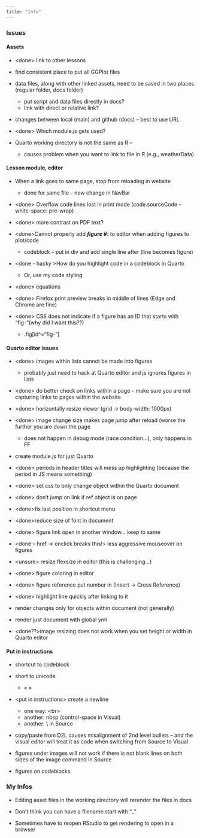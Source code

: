 ```yaml
---
title: "Info"
---
```


### Issues

#### Assets

-   \<done\> link to other lessons

-   find consistent place to put all GGPlot files

-   data files, along with other linked assets, need to be saved in two places (regular folder, docs folder)

    -   put script and data files directly in docs?
    -   link with direct or relative link?

-   changes between local (main) and github (docs) – best to use URL

-   \<done\> Which module.js gets used?

-   Quarto working directory is not the same as R –

    -   causes problem when you want to link to file in R (e.g., weatherData)

#### Lesson module, editor

-   When a link goes to same page, stop from reloading in website

    -   done for same file – now change in NavBar

-   \<done\> Overflow code lines lost in print mode (code.sourceCode – white-space: pre-wrap)

-   \<done\> more contrast on PDF text?

-   \<done\>Cannot properly add ***figure #:*** to editor when adding figures to plot/code

    -   codeblock – put in div and add single line after (line becomes figure)

-   \<done - hacky \>How do you highlight code in a codeblock in Quarto

    -   Or, use my code styling

-   \<done\> equations

-   \<done\> Firefox print preview breaks in middle of lines (Edge and Chrome are fine)

-   \<done\> CSS does not indicate if a figure has an ID that starts with "fig-"[(why did I want this??)]{.hl}

    -   .fig\[id\^="fig-"\]

#### Quarto editor issues

-   \<done\> images within lists cannot be made into figures

    -   probably just need to hack at Quarto editor and js ignores figures in lists

-   \<done\> do better check on links within a page – make sure you are not capturing links to pages within the website

-   \<done\> horizontally resize viewer (grid -\> body-width: 1000px)

-   \<done\> image change size makes page jump after reload (worse the further you are down the page

    -   does not happen in debug mode (race condition...), only happens in FF

-   create module.js for just Quarto

-   \<done\> periods in header titles will mess up highlighting (because the period in JS means something)

-   \<done\> set css to only change object within the Quarto document

-   \<done\> don't jump on link if ref object is on page

-   \<done\>fix last position in shortcut menu

-   \<done\>reduce size of font in document

-   \<done\> figure link open in another window... keep to same

-   \<done – href -\> onclick breaks this!\> less aggressive mouseover on figures

-   \<unsure\> resize flexsize in editor (this is challenging...)

-   \<done\> figure coloring in editor

-   \<done\> figure reference put number in (Insert -\> Cross Reference)

-   \<done\> highlight line quickly after linking to it

-   render changes only for objects within document (not generally)

-   render just document with global yml

-   [\<done??\>]{.hl}image resizing does not work when you set height or width in Quarto editor

#### Put in instructions

-   shortcut to codeblock

-   short to unicode

    -   « »

-   \<put in instructions\> create a newline

    -   one way: \<br\>
    -   another: nbsp (control-space in Visual)
    -   another: \\ in Source

-   copy/paste from D2L causes misalignment of 2nd level bullets -- and the visual editor will treat it as code when switching from Source to Visual

<!-- -->

-   figures under images will not work if there is not blank lines on both sides of the image command in Source

-   figures on codeblocks

### My Infos

-   Editing asset files in the working directory will rerender the files in docs

-   Don't think you can have a filename start with "\_"

-   Sometimes have to reopen RStudio to get rendering to open in a browser
